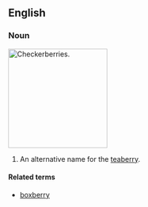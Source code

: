 ==English==
===Noun===
{{wikipedia}}
[[Image:Gaultheria procumbens.JPG|thumb|right|200px|Checkerberries.]]
{{en-noun|checkerberries}}
# An alternative name for the [[teaberry]].

====Related terms====
*[[boxberry]]